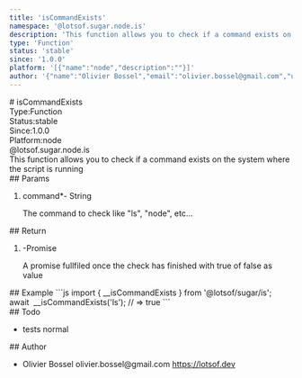 ```yaml
---
title: 'isCommandExists'
namespace: '@lotsof.sugar.node.is'
description: 'This function allows you to check if a command exists on the system where the script is running'
type: 'Function'
status: 'stable'
since: '1.0.0'
platform: '[{"name":"node","description":""}]'
author: '{"name":"Olivier Bossel","email":"olivier.bossel@gmail.com","url":"https://lotsof.dev"}'
---
```

<div class="docmap-mdx">
# isCommandExists
<div class="_metas">
<div class="_type"><span class="_type-label">Type:</span><span class="_type-value">Function</span></div>
<div class="_status"><span class="_status-label">Status:</span><span class="_status-value -stable">stable</span></div>
<div class="_since"><span class="_since-label">Since:</span><span class="_since-value">1.0.0</span></div>
<div class="_platform"><span class="_platform-label">Platform:</span><span class="_platform-value -node">node</span></div>
</div>
<div class="_namespace">@lotsof.sugar.node.is</div>
<div class="_description typo-lead typo-format">
This function allows you to check if a command exists on the system where the script is running
</div>
<div class="_params">
## Params
<ol class="_list">
<li class="_item">
<span class="_name">command<span class="_required">*</span></span><span class="_default">-</span> <span class="_type">String</span>
<p class="_description">The command to check like &quot;ls&quot;&comma; &quot;node&quot;&comma; etc&period;&period;&period;</p>
</li>
</ol>
</div>
<div class="_return">
## Return
<ol class="_list">
<li class="_item">
<span class="_default">-</span><span class="_type">Promise</span>
<p class="_description">A promise fullfiled once the check has finished with true of false as value</p>
</li>
</ol>
</div>
<div class="_examples">
## Example
```js
import { __isCommandExists } from '@lotsof/sugar/is';
await  __isCommandExists('ls'); // => true
```
</div>
<div class="_todo">
## Todo
<ul class="_list">
<li class="_item">
<span class="_description">tests</span>
<span class="_priority -normal">normal</span>
</li>
</ul>
</div>
<div class="_author">
## Author
<ul class="_list">
<li class="_item">
<span class="_name">Olivier Bossel</span>
<span class="_email">olivier.bossel@gmail.com</span>
<a href="https://lotsof.dev" target="_blank" class="_url">https://lotsof.dev</a>
</li>
</ul>
</div>
</div>